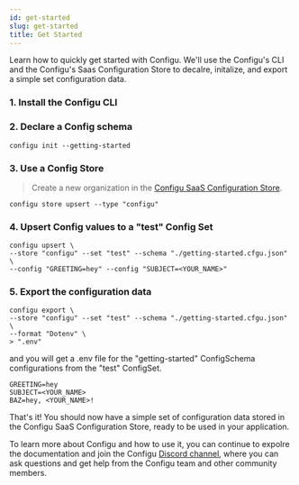 ```yaml
---
id: get-started
slug: get-started
title: Get Started
---
```



Learn how to quickly get started with Configu.
We'll use the Configu's CLI and the Configu's Saas Configuration Store to decalre, initalize, and export a simple set configuration data.

### 1. Install the Configu CLI

<CliInstallSnippet />

### 2. Declare a Config schema

```shell
configu init --getting-started
```

### 3. Use a Config Store

> Create a new organization in the [Configu SaaS Configuration Store](https://app.configu.com/).

```shell
configu store upsert --type "configu"
```

### 4. Upsert Config values to a "test" Config Set

```shell
configu upsert \
--store "configu" --set "test" --schema "./getting-started.cfgu.json" \
--config "GREETING=hey" --config "SUBJECT=<YOUR_NAME>"
```

### 5. Export the configuration data

```shell
configu export \
--store "configu" --set "test" --schema "./getting-started.cfgu.json" \
--format "Dotenv" \
> ".env"
```

and you will get a .env file for the "getting-started" ConfigSchema configurations from the "test" ConfigSet.

```.env
GREETING=hey
SUBJECT=<YOUR_NAME>
BAZ=hey, <YOUR_NAME>!
```

That's it! You should now have a simple set of configuration data stored in the Configu SaaS Configuration Store, ready to be used in your application.

To learn more about Configu and how to use it, you can continue to expolre the documentation and join the Configu [Discord channel](https://discord.com/invite/cjSBxnB9z8), where you can ask questions and get help from the Configu team and other community members.
